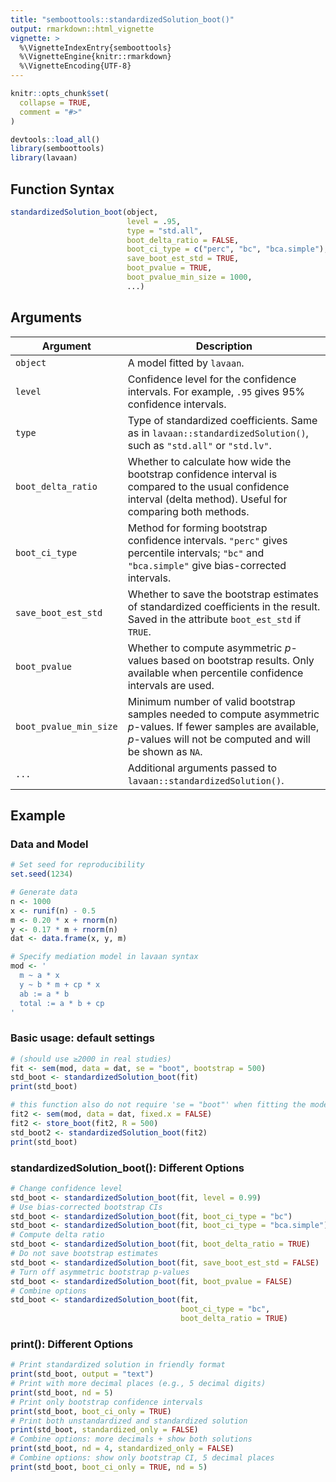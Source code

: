 ```yaml
---
title: "semboottools::standardizedSolution_boot()"
output: rmarkdown::html_vignette
vignette: >
  %\VignetteIndexEntry{semboottools}
  %\VignetteEngine{knitr::rmarkdown}
  %\VignetteEncoding{UTF-8}
---
```


```r
knitr::opts_chunk$set(
  collapse = TRUE,
  comment = "#>"
)
```

```r
devtools::load_all()
library(semboottools)
library(lavaan)
```

## Function Syntax

```r
standardizedSolution_boot(object,
                          level = .95,
                          type = "std.all",
                          boot_delta_ratio = FALSE,
                          boot_ci_type = c("perc", "bc", "bca.simple"),
                          save_boot_est_std = TRUE,
                          boot_pvalue = TRUE,
                          boot_pvalue_min_size = 1000,
                          ...)
```

## Arguments

| Argument               | Description                                                                                                                                                                                                |
|-----------------------|------------------------------------------------------------------------------------------------------------------------------------------------------------------------------------------------------------|
| `object`               | A model fitted by `lavaan`.                                                                                                                                |
| `level`                | Confidence level for the confidence intervals. For example, `.95` gives 95% confidence intervals.                                                                                                          |
| `type`                 | Type of standardized coefficients. Same as in `lavaan::standardizedSolution()`, such as `"std.all"` or `"std.lv"`.                                                                                           |
| `boot_delta_ratio`     | Whether to calculate how wide the bootstrap confidence interval is compared to the usual confidence interval (delta method). Useful for comparing both methods.                                            |
| `boot_ci_type`         | Method for forming bootstrap confidence intervals. `"perc"` gives percentile intervals; `"bc"` and `"bca.simple"` give bias-corrected intervals.                                                            |
| `save_boot_est_std`    | Whether to save the bootstrap estimates of standardized coefficients in the result. Saved in the attribute `boot_est_std` if `TRUE`.                                                                         |
| `boot_pvalue`          | Whether to compute asymmetric *p*-values based on bootstrap results. Only available when percentile confidence intervals are used.                                                                          |
| `boot_pvalue_min_size` | Minimum number of valid bootstrap samples needed to compute asymmetric *p*-values. If fewer samples are available, *p*-values will not be computed and will be shown as `NA`.                                |
| `...`                  | Additional arguments passed to `lavaan::standardizedSolution()`.                                                                                                                                             |

## Example

### Data and Model

```r
# Set seed for reproducibility
set.seed(1234)

# Generate data
n <- 1000
x <- runif(n) - 0.5
m <- 0.20 * x + rnorm(n)
y <- 0.17 * m + rnorm(n)
dat <- data.frame(x, y, m)

# Specify mediation model in lavaan syntax
mod <- '
  m ~ a * x
  y ~ b * m + cp * x
  ab := a * b
  total := a * b + cp
'
```

### Basic usage: default settings

```r
# (should use ≥2000 in real studies)
fit <- sem(mod, data = dat, se = "boot", bootstrap = 500)
std_boot <- standardizedSolution_boot(fit)
print(std_boot)
```

```r
# this function also do not require 'se = "boot"' when fitting the model
fit2 <- sem(mod, data = dat, fixed.x = FALSE)
fit2 <- store_boot(fit2, R = 500)
std_boot2 <- standardizedSolution_boot(fit2)
print(std_boot)
```

### standardizedSolution_boot(): Different Options

```r
# Change confidence level
std_boot <- standardizedSolution_boot(fit, level = 0.99)
# Use bias-corrected bootstrap CIs
std_boot <- standardizedSolution_boot(fit, boot_ci_type = "bc")
std_boot <- standardizedSolution_boot(fit, boot_ci_type = "bca.simple")
# Compute delta ratio
std_boot <- standardizedSolution_boot(fit, boot_delta_ratio = TRUE)
# Do not save bootstrap estimates
std_boot <- standardizedSolution_boot(fit, save_boot_est_std = FALSE)
# Turn off asymmetric bootstrap p-values
std_boot <- standardizedSolution_boot(fit, boot_pvalue = FALSE)
# Combine options
std_boot <- standardizedSolution_boot(fit,
                                      boot_ci_type = "bc",
                                      boot_delta_ratio = TRUE)
```

### print(): Different Options

```r

# Print standardized solution in friendly format
print(std_boot, output = "text")
# Print with more decimal places (e.g., 5 decimal digits)
print(std_boot, nd = 5)
# Print only bootstrap confidence intervals
print(std_boot, boot_ci_only = TRUE)
# Print both unstandardized and standardized solution
print(std_boot, standardized_only = FALSE)
# Combine options: more decimals + show both solutions
print(std_boot, nd = 4, standardized_only = FALSE)
# Combine options: show only bootstrap CI, 5 decimal places
print(std_boot, boot_ci_only = TRUE, nd = 5)
```
